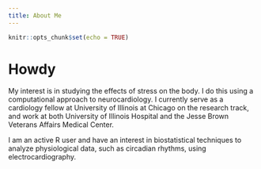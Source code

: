 ```yaml
---
title: About Me
---
```


```r
knitr::opts_chunk$set(echo = TRUE)
```

# Howdy

My interest is in studying the effects of stress on the body. I do this using a computational approach to neurocardiology. I currently serve as a cardiology fellow at University of Illinois at Chicago on the research track, and work at both University of Illinois Hospital and the Jesse Brown Veterans Affairs Medical Center.

I am an active R user and have an interest in biostatistical techniques to analyze physiological data, such as circadian rhythms, using electrocardiography. 
